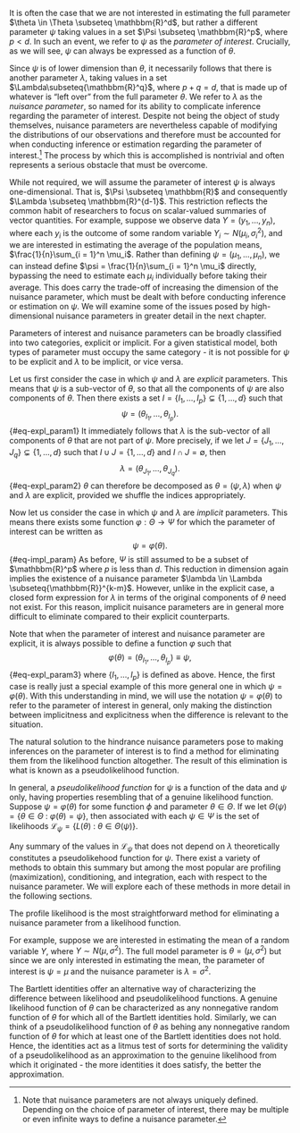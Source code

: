 \chapter{Pseudolikelihood Functions}

\section{Model Parameter Decomposition}

It is often the case that we are not interested in estimating the full parameter $\theta \in \Theta \subseteq \mathbbm{R}^d$, but rather a different parameter $\psi$ taking values in a set $\Psi \subseteq \mathbbm{R}^p$, where $p < d$. In such an event, we refer to $\psi$ as the *parameter of interest*. Crucially, as we will see, $\psi$ can always be expressed as a function of $\theta$.

Since $\psi$ is of lower dimension than $\theta$, it necessarily follows that there is another parameter $\lambda$, taking values in a set $\Lambda\subseteq{\mathbbm{R}^q}$, where $p + q = d$, that is made up of whatever is "left over" from the full parameter $\theta$. We refer to $\lambda$ as the *nuisance parameter*, so named for its ability to complicate inference regarding the parameter of interest. Despite not being the object of study themselves, nuisance parameters are nevertheless capable of modifying the distributions of our observations and therefore must be accounted for when conducting inference or estimation regarding the parameter of interest.^[Note that nuisance parameters are not always uniquely defined. Depending on the choice of parameter of interest, there may be multiple or even infinite ways to define a nuisance parameter.] The process by which this is accomplished is nontrivial and often represents a serious obstacle that must be overcome. 

While not required, we will assume the parameter of interest $\psi$ is always one-dimensional. That is, $\Psi \subseteq \mathbbm{R}$ and consequently $\Lambda \subseteq \mathbbm{R}^{d-1}$. This restriction reflects the common habit of researchers to focus on scalar-valued summaries of vector quantities. For example, suppose we observe data $Y = (y_1, ..., y_n)$, where each $y_i$ is the outcome of some random variable $Y_i \sim N(\mu_i, \sigma^2_i)$, and we are interested in estimating the average of the population means, $\frac{1}{n}\sum_{i = 1}^n \mu_i$. Rather than defining $\psi = (\mu_1, ..., \mu_n)$, we can instead define $\psi = \frac{1}{n}\sum_{i = 1}^n \mu_i$ directly, bypassing the need to estimate each $\mu_i$ individually before taking their average. This does carry the trade-off of increasing the dimension of the nuisance parameter, which must be dealt with before conducting inference or estimation on $\psi$. We will examine some of the issues posed by high-dimensional nuisance parameters in greater detail in the next chapter.

\subsection{Explicit Parameters}

Parameters of interest and nuisance parameters can be broadly classified into two categories, explicit or implicit. For a given statistical model, both types of parameter must occupy the same category - it is not possible for $\psi$ to be explicit and $\lambda$ to be implicit, or vice versa. 

Let us first consider the case in which $\psi$ and $\lambda$ are *explicit* parameters. This means that $\psi$ is a sub-vector of $\theta$, so that all the components of $\psi$ are also components of $\theta$. Then there exists a set $I = \{I_1, ..., I_p\} \subsetneq \{1, ..., d\}$ such that $$\psi = (\theta_{I_1}, ..., \theta_{I_p}).$${#eq-expl_param1} It immediately follows that $\lambda$ is the sub-vector of all components of $\theta$ that are not part of $\psi$. More precisely, if we let $J = \{J_1, ..., J_{q}\} \subsetneq \{1, ..., d\}$ such that $I \cup J = \{1, ..., d\}$ and $I \cap J = \emptyset$, then $$\lambda = (\theta_{J_1}, ..., \theta_{J_q}).$${#eq-expl_param2} $\theta$ can therefore be decomposed as $\theta = (\psi, \lambda)$ when $\psi$ and $\lambda$ are explicit, provided we shuffle the indices appropriately.

\subsection{Implicit Parameters}

Now let us consider the case in which $\psi$ and $\lambda$ are *implicit* parameters. This means there exists some function $\varphi: \Theta \to \Psi$ for which the parameter of interest can be written as $$\psi = \varphi(\theta).$${#eq-impl_param} As before, $\Psi$ is still assumed to be a subset of $\mathbbm{R}^p$ where $p$ is less than $d$. This reduction in dimension again implies the existence of a nuisance parameter $\lambda \in \Lambda \subseteq{\mathbbm{R}}^{k-m}$. However, unlike in the explicit case, a closed form expression for $\lambda$ in terms of the original components of $\theta$ need not exist. For this reason, implicit nuisance parameters are in general more difficult to eliminate compared to their explicit counterparts.

Note that when the parameter of interest and nuisance parameter are explicit, it is always possible to define a function $\varphi$ such that $$\varphi(\theta) = (\theta_{I_1}, ..., \theta_{I_p}) \equiv \psi ,$${#eq-expl_param3} where $\{I_1, ..., I_p\}$ is defined as above. Hence, the first case is really just a special example of this more general one in which $\psi = \varphi(\theta)$. With this understanding in mind, we will use the notation $\psi = \varphi(\theta)$ to refer to the parameter of interest in general, only making the distinction between implicitness and explicitness when the difference is relevant to the situation.

\section{Types of Pseudolikelihoods}

The natural solution to the hindrance nuisance parameters pose to making inferences on the parameter of interest is to find a method for eliminating them from the likelihood function altogether. The result of this elimination is what is known as a pseudolikelihood function.

In general, a *pseudolikelihood function* for $\psi$ is a function of the data and $\psi$ only, having properties resembling that of a genuine likelihood function. Suppose $\psi = \varphi(\theta)$ for some function $\phi$ and parameter $\theta \in \Theta$. If we let $\Theta(\psi) = \{\theta \in \Theta \> : \> \varphi(\theta) = \psi \},$ then associated with each $\psi \in \Psi$ is the set of likelihoods $\mathcal{L}_{\psi} = \{L(\theta) \> : \> \theta \in \Theta(\psi)\}.$ 

Any summary of the values in $\mathcal{L}_{\psi}$ that does not depend on $\lambda$ theoretically constitutes a pseudolikehood function for $\psi$. There exist a variety of methods to obtain this summary but among the most popular are profiling (maximization), conditioning, and integration, each with respect to the nuisance parameter. We will explore each of these methods in more detail in the following sections.

\subsection{The Profile Likelihood}

The profile likelihood is the most straightforward method for eliminating a nuisance parameter from a likelihood function.  

For example, suppose we are interested in estimating the mean of a random variable $Y$, where $Y \sim N(\mu, \sigma^2)$. The full model parameter is $\theta = (\mu, \sigma^2)$ but since we are only interested in estimating the mean, the parameter of interest is $\psi =\mu$ and the nuisance parameter is $\lambda = \sigma^2$.  

\subsection{The Conditional Likelihood}

\subsection{The Marginal Likelihood}

\subsection{The Integrated Likelihood}

\section{The Bartlett Identities Revisited}

The Bartlett identities offer an alternative way of characterizing the difference between likelihood and pseudolikelihood functions. A genuine likelihood function of $\theta$ can be characterized as any nonnegative random function of $\theta$ for which all of the Bartlett identities hold. Similarly, we can think of a pseudolikelihood function of $\theta$ as behing any nonnegative random function of $\theta$ for which at least one of the Bartlett identities does not hold. Hence, the identities act as a litmus test of sorts for determining the validity of a pseudolikelihood as an approximation to the genuine likelihood from which it originated - the more identities it does satisfy, the better the approximation.


